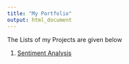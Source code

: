 ```yaml
---
title: "My Portfolio"
output: html_document
---
```

The Lists of my Projects are given below

1. [Sentiment Analysis](Sentiment-Analysis.html)


